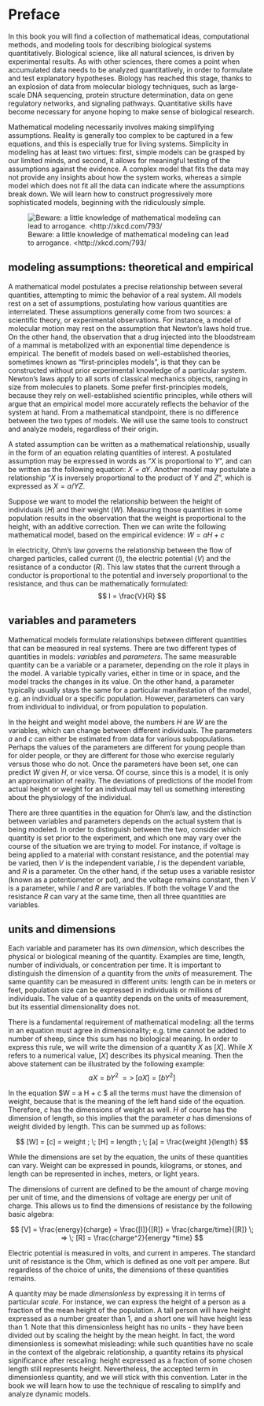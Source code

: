 # Preface {.unnumbered}

In this book you will find a collection of mathematical ideas, computational methods, and modeling tools for describing biological systems quantitatively. Biological science, like all natural sciences, is driven by experimental results. As with other sciences, there comes a point when accumulated data needs to be analyzed quantitatively, in order to formulate and test explanatory hypotheses. Biology has reached this stage, thanks to an explosion of data from molecular biology techniques, such as large-scale DNA sequencing, protein structure determination, data on gene regulatory networks, and signaling pathways. Quantitative skills have become necessary for anyone hoping to make sense of biological research.

Mathematical modeling necessarily involves making simplifying assumptions. Reality is generally too complex to be captured in a few equations, and this is especially true for living systems. Simplicity in modeling has at least two virtues: first, simple models can be grasped by our limited minds, and second, it allows for meaningful testing of the assumptions against the evidence. A complex model that fits the data may not provide any insights about how the system works, whereas a simple model which does not fit all the data can indicate where the assumptions break down. We will learn how to construct progressively more sophisticated models, beginning with the ridiculously simple.


![Beware: a little knowledge of mathematical modeling can lead to
arrogance. <http://xkcd.com/793/](images/physicists_xkcd.png){fig-align="left"}


## modeling assumptions: theoretical and empirical

A mathematical model postulates a precise relationship between several quantities, attempting to mimic the behavior of a real system. All models rest on a set of assumptions, postulating how various quantities are interrelated. These assumptions generally come from two sources: a scientific theory, or experimental observations. For instance, a model of molecular motion may rest on the assumption that Newton’s laws hold true. On the other hand, the observation that a drug injected into the bloodstream of a mammal is metabolized with an exponential time dependence is empirical. The benefit of models based on well-established theories, sometimes known as “first-principles models”, is that they can be constructed without prior experimental knowledge of a particular system. Newton’s laws apply to all sorts of classical mechanics objects, ranging in size from molecules to planets. Some prefer first-principles models, because they rely on well-established scientific principles, while others will argue that an empirical model more accurately reflects the behavior of the system at hand. From a mathematical standpoint, there is no difference between the two types of models. We will use the
same tools to construct and analyze models, regardless of their origin.

A stated assumption can be written as a mathematical relationship,
usually in the form of an equation relating quantities of interest. A postulated assumption may be expressed in words as “$X$ is proportional to $Y$”, and can be written as the following equation: $X = aY$. Another model may postulate a relationship “$X$ is inversely proportional to the product of $Y$ and $Z$”, which is expressed as  $X = a/YZ$.

Suppose we want to model the relationship between the height of
individuals ($H$) and their weight ($W$). Measuring those quantities in some population results in the observation that the weight is proportional to the height, with an additive correction. Then we can write the following mathematical model, based on the empirical evidence: $W = a H + c$

In electricity, Ohm’s law governs the relationship between the flow of charged particles, called current ($I$), the electric potential ($V$) and the resistance of a conductor ($R$). This law states that the current through a conductor is proportional to the potential and inversely proportional to the resistance, and thus can be mathematically formulated: 
$$
I = \frac{V}{R}
$$

## variables and parameters

Mathematical models formulate relationships between different quantities that can be measured in real systems. There are two different types of quantities in models: *variables* and *parameters*. The same measurable quantity can be a variable or a parameter, depending on the role it plays in the model. A variable typically varies, either in time or in space, and the model tracks the changes in its value. On the other hand, a parameter typically usually stays the same for a particular manifestation of the model, e.g. an individual or a specific population. However, parameters can vary from individual to individual, or from
population to population.

In the height and weight model above, the numbers $H$ are $W$ are the variables, which can change between different individuals. The
parameters $a$ and $c$ can either be estimated from data for various subpopulations. Perhaps the values of the parameters are different for young people than for older people, or they are different for those who exercise regularly versus those who do not. Once the parameters have been set, one can predict $W$ given $H$, or vice versa. Of course, since this is a model, it is only an approximation of reality. The deviations of predictions of the model from actual height or weight for an individual may tell us something interesting about the physiology of the individual.

There are three quantities in the equation for Ohm’s law, and the
distinction between variables and parameters depends on the actual
system that is being modeled. In order to distinguish between the two, consider which quantity is set prior to the experiment, and which one may vary over the course of the situation we are trying to model. For instance, if voltage is being applied to a material with constant resistance, and the potential may be varied, then $V$ is the independent variable, $I$ is the dependent variable, and $R$ is a parameter. On the other hand, if the setup uses a variable resistor (known as a potentiometer or pot), and the voltage remains constant, then $V$ is a parameter, while $I$ and $R$ are variables. If both the voltage $V$ and the resistance $R$ can vary at the same time, then all three quantities are variables.

## units and dimensions

Each variable and parameter has its own *dimension*, which describes the physical or biological meaning of the quantity. Examples are time, length, number of individuals, or concentration per time. It is important to distinguish the dimension of a quantity from the *units* of measurement. The same quantity can be measured in different units: length can be in meters or feet, population size can be expressed in individuals or millions of individuals. The value of a quantity depends on the units of measurement, but its essential dimensionality does not.

There is a fundamental requirement of mathematical modeling: all the terms in an equation must agree in dimensionality; e.g. time cannot be added to number of sheep, since this sum has no biological meaning. In order to express this rule, we will write the dimension of a quantity $X$ as $[X]$. While $X$ refers to a numerical value, $[X]$ describes its physical meaning. Then the above statement can be illustrated by the following example: 
$$
aX = bY^2 \; => \; [aX] = [bY^2]
$$

In the equation $W = a H + c $ all the terms must have the dimension of weight, because that is the meaning of the left hand side of the equation. Therefore, $c$ has the dimensions of weight as well. $H$ of course has the dimension of length, so this implies that the parameter $a$ has dimensions of weight divided by length. This can be summed up as follows:

$$
[W] = [c] = weight ; \; [H] = length ; \; [a] = \frac{weight }{length}
$$

While the dimensions are set by the equation, the units of these
quantities can vary. Weight can be expressed in pounds, kilograms, or stones, and length can be represented in inches, meters, or light years.

The dimensions of current are defined to be the amount of charge moving per unit of time, and the dimensions of voltage are energy per unit of charge. This allows us to find the dimensions of resistance by the following basic algebra:

$$
[V] = \frac{energy}{charge} = \frac{[I]}{[R]} = \frac{charge/time}{[R]} \; => \; [R] = \frac{charge^2}{energy *time}
$$

Electric potential is measured in volts, and current in amperes. The standard unit of resistance is the Ohm, which is defined as one volt per ampere. But regardless of the choice of units, the dimensions of these quantities remains.

A quantity may be made *dimensionless* by expressing it in terms of particular *scale*. For instance, we can express the height of a person as a fraction of the mean height of the population. A tall person will have height expressed as a number greater than 1, and a short one will have height less than 1. Note that this dimensionless height has no units - they have been divided out by scaling the height by the mean height. In fact, the word dimensionless is somewhat misleading: while such quantities have no scale in the context of the algebraic relationship, a quantity retains its physical significance after rescaling: height expressed as a fraction of some chosen length still represents height. Nevertheless, the accepted term in dimensionless quantity, and we will stick with this convention. Later in the book we will learn how to use the technique of rescaling to simplify and analyze
dynamic models.
